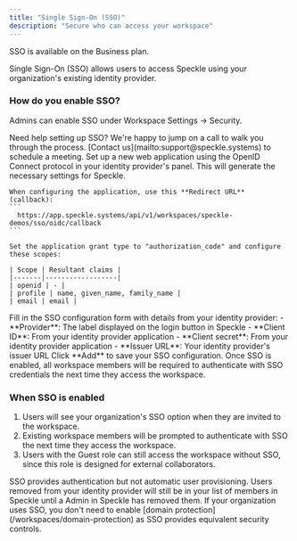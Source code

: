 ```yaml
---
title: "Single Sign-On (SSO)"
description: "Secure who can access your workspace"
---
```


<Note>
  SSO is available on the Business plan.
</Note>

Single Sign-On (SSO) allows users to access Speckle using your organization's existing identity provider.

### How do you enable SSO?
Admins can enable SSO under Workspace Settings → Security.

<Info>
  Need help setting up SSO? We're happy to jump on a call to walk you through the process. [Contact us](mailto:support@speckle.systems) to schedule a meeting.
</Info>

<Steps>
  <Step title="Create an OpenID Connect application">
    Set up a new web application using the OpenID Connect protocol in your identity provider's panel. This will generate the necessary settings for Speckle.

    When configuring the application, use this **Redirect URL** (callback):
    ```
      https://app.speckle.systems/api/v1/workspaces/speckle-demos/sso/oidc/callback
    ```

    Set the application grant type to "authorization_code" and configure these scopes:

    | Scope | Resultant claims |
    |-------|------------------|
    | openid | - |
    | profile | name, given_name, family_name |
    | email | email |
</Step>
  <Step title="Configure SSO in Speckle">
    Fill in the SSO configuration form with details from your identity provider:
    - **Provider**: The label displayed on the login button in Speckle
    - **Client ID**: From your identity provider application
    - **Client secret**: From your identity provider application  
    - **Issuer URL**: Your identity provider's issuer URL
  </Step>
  <Step title="Enable SSO">
    Click **Add** to save your SSO configuration. Once SSO is enabled, all workspace members will be required to authenticate with SSO credentials the next time they access the workspace.
  </Step>
</Steps>

### When SSO is enabled

1. Users will see your organization's SSO option when they are invited to the workspace.
2. Existing workspace members will be prompted to authenticate with SSO the next time they access the workspace.
3. Users with the Guest role can still access the workspace without SSO, since this role is designed for external collaborators.

<Warning>
  SSO provides authentication but not automatic user provisioning. Users removed from your identity provider will still be in your list of members in Speckle until a Admin in Speckle has removed them.
</Warning>
<Info>
  If your organization uses SSO, you don't need to enable [domain protection](/workspaces/domain-protection) as SSO provides equivalent security controls.
</Info>
